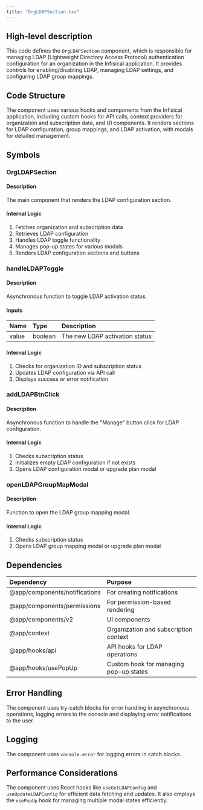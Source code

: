```yaml
---
title: "OrgLDAPSection.tsx"
---
```


## High-level description
This code defines the `OrgLDAPSection` component, which is responsible for managing LDAP (Lightweight Directory Access Protocol) authentication configuration for an organization in the Infisical application. It provides controls for enabling/disabling LDAP, managing LDAP settings, and configuring LDAP group mappings.

## Code Structure
The component uses various hooks and components from the Infisical application, including custom hooks for API calls, context providers for organization and subscription data, and UI components. It renders sections for LDAP configuration, group mappings, and LDAP activation, with modals for detailed management.

## Symbols

### OrgLDAPSection
#### Description
The main component that renders the LDAP configuration section.

#### Internal Logic
1. Fetches organization and subscription data
2. Retrieves LDAP configuration
3. Handles LDAP toggle functionality
4. Manages pop-up states for various modals
5. Renders LDAP configuration sections and buttons

### handleLDAPToggle
#### Description
Asynchronous function to toggle LDAP activation status.

#### Inputs
| Name | Type | Description |
|:-----|:-----|:------------|
| value | boolean | The new LDAP activation status |

#### Internal Logic
1. Checks for organization ID and subscription status
2. Updates LDAP configuration via API call
3. Displays success or error notification

### addLDAPBtnClick
#### Description
Asynchronous function to handle the "Manage" button click for LDAP configuration.

#### Internal Logic
1. Checks subscription status
2. Initializes empty LDAP configuration if not exists
3. Opens LDAP configuration modal or upgrade plan modal

### openLDAPGroupMapModal
#### Description
Function to open the LDAP group mapping modal.

#### Internal Logic
1. Checks subscription status
2. Opens LDAP group mapping modal or upgrade plan modal

## Dependencies
| Dependency | Purpose |
|:-----------|:--------|
| @app/components/notifications | For creating notifications |
| @app/components/permissions | For permission-based rendering |
| @app/components/v2 | UI components |
| @app/context | Organization and subscription context |
| @app/hooks/api | API hooks for LDAP operations |
| @app/hooks/usePopUp | Custom hook for managing pop-up states |

## Error Handling
The component uses try-catch blocks for error handling in asynchronous operations, logging errors to the console and displaying error notifications to the user.

## Logging
The component uses `console.error` for logging errors in catch blocks.

## Performance Considerations
The component uses React hooks like `useGetLDAPConfig` and `useUpdateLDAPConfig` for efficient data fetching and updates. It also employs the `usePopUp` hook for managing multiple modal states efficiently.